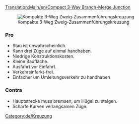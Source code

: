 [[Translation:Main/en/Compact 3-Way Branch-Merge Junction]]{{en/-}}{{de/Kreuzungsmenü}}

[[File:en/6x8 3 Way Split before Merge Junction.png|frame|none|Kompakte 3-Weg Zweig-Zusammenführungskreuzung]]

===Pro===
*Stau ist unwahrscheinlich.
*Kann drei Züge auf einmal handhaben.
*Niedrige Konstruktionskosten.
*Kleine Baufläche.
*Ausfahrt vor Einfahrt.
*Verkehrsinfarkt-frei.
*Einfacher um Umleitungsverkehr zu handhaben

===Contra===
*Hauptstrecke muss bremsen, um Hügel zu steigen.
*Scharfe Kurven verlangsamen Züge.

[[Category:de/Kreuzung]]